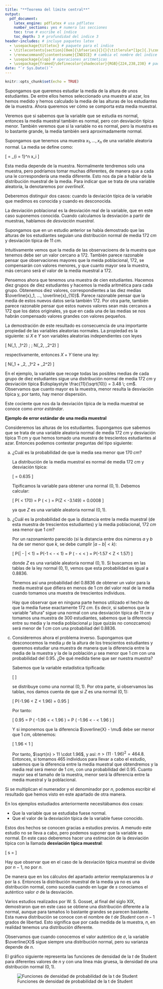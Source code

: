 ```yaml
---
title: "**Teorema del límite central**"
output:
  pdf_document:
    latex_engine: pdflatex # usa pdflatex
    number_sections: yes # numera las secciones
    toc: true # escribe el índice
    toc_depth: 3 # profundidad del indice 3
header-includes: # incluye paquetes latex
  - \usepackage{titletoc} # paquete para el indice
  - \titlecontents{section}[0em]{\bfseries}{}{}{\titlerule*[1pc]{.}\contentspage} # cambia el nombre del indice
  - \renewcommand{\contentsname}{ÍNDICE} # cambia el nombre del indice
  - \usepackage{xlop} # operaciones aritmeticas
  - \usepackage{framed}\definecolor{shadecolor}{RGB}{224,238,238} # paquete para sombrear texto
date: "`r Sys.Date()`"
---
```


```r
knitr::opts_chunk$set(echo = TRUE)
```

\newpage

\section{La distribución de la media muestral}

Supongamos que queremos estudiar la media de la altura de unos estudiantes. De entre ellos hemos seleccionado una muestra al azar, los hemos medido y hemos calculado la media de las alturas de los estudiantes de la muestra. Ahora queremos ver cómo se comporta esta media muestral.

Veremos que si sabemos que la variable que se estudia es normal, entonces la media muestral también es normal, pero con desviación típica menor. También veremos que si la variable no es normal, pero la muestra es lo bastante grande, la media también será aproximadamente normal.

\subsection{Distribución de la media muestral para variables normales}

Supongamos que tenemos una muestra $x_1, ..., x_n$ de una variable aleatoria normal. La media se define como:

\[ \overline{x} = \frac{1}{n} \sum_{i = 1}^n x_i \]

Esta media depende de la muestra. Normalmente tendremos solo una muestra, pero podríamos tomar muchas diferentes, de manera que a cada una le correspondería una media diferente. Esto nos da pie a hablar de la distribución muestral de la media. Para indicar que se trata de una variable aleatoria, la denotaremos por $overline{X}$.

Deberemos distinguir dos casos: cuando la deviación típica de la variable que medimos es conocida y cuando es desconocida.

\subsubsection{Caso de desviación típica poblacional conocida}

La desviación poblacional es la desviación real de la variable, que en este caso suponemos conocida. Cuando calculamos la desviación a partir de muestras, hablamos de *desviación muestral*.

Supongamos que en un estudio anterior se había demostrado que las alturas de los estudiantes seguían una distribución normal de media $172 \; cm$ y desviación típica de $11 \; cm$.

Intuitivamente vemos que la media de las observacioens de la muestra que tenemos debe ser un valor cercano a $172$. También parece razonable pensar que observaciones mayores que la meida poblacional, $172$, se compensarán con valores menores, y que cuanto mayor sea la muestra, más cercano será el valor de la media muestral a $172$.

Pensemos ahora que tenemos una muestra de cien estudiantes. Hacemos diez grupos de diez estudiantes y hacemos la media aritmética para cada grupo. Obtenemos diez valores, correspondientes a las diez medias $\overline{x}_1, ..., \overline{x}_{10}$. Parece razonable pensar que la media de estos nuevos datos sería también $172$. Por otra parte, también parece razonable pensar que estos nuevos valores sean más cercanos a $172$ que los datos originales, ya que en cada una de las medias se nos habrán compensado valores grandes con valores pequeños.

\begin{shaded}
  Si la variable que estudiamos sigue una distribución normal con media $\mu$ y desviación típica $\sigma$ conocidas, entonces la media muestral es también normal con la misma media $\mu$ y desviación típica $\displaystyle \frac{\sigma}{\sqrt{n}}$, donde $n$ es el tamaño de la muestra. Por tanto, tipificamos la variable $\overline{X}$ y obtenemos que:
  
  \[ \frac{\overline{X} - \mu}{\frac{\sigma}{\sqrt{n}}} \]
  
  sigue una distribución normal estándar.
\end{shaded}

La demostración de este resultado es consecuencia de una importante propiedad de las variables aleatorias normales. La propiedad es la siguiente: si $X$ e $Y$ son variables aleatorias independientes con leyes

\[ N(\mu_1, \sigma_1^2) \; \text{y} \; N(\mu_2, \sigma_2^2) \]

respectivamente, entonces $X + Y$ tiene una ley:

\[ N(\mu_1 + \mu_2, \sigma_1^2 + \sigma_2^2) \]

En el ejemplo, la variable que recoge todas las posibles medias de cada grupo de diez estudiantes sigue una distribución normal de media $172 \; cm$ y desviación típica $\displaystyle \frac{11}{\sqrt{10}} = 3.48 \; cm$. Observamos que cuanto mayor es la muestra, menor resulta la desviación típica y, por tanto, hay menor dispersión.

Este cociente que nos da la desviación típica de la media muestral se conoce como *error estándar*.

\begin{shaded}
  Si $\sigma$ es la desviación típica de la población y $n$ el tamaño de la muestra, se define el \textbf{error estándar de la media muestral} como:
  
  \[ \frac{\sigma}{\sqrt{n}} \]
\end{shaded}

**Ejemplo de error estándar de una media muestral**

Consideremos las alturas de los estudiantes. Supongamos que sabemos que se trata de una variable aleatoria normal de media $172 \; cm$ y desviación típica $11 \; cm$ y que hemos tomado una muestra de trescientos estudiantes al azar. Entonces podemos contestar preguntas del tipo siguiente:

a) ¿Cuál es la probabilidad de que la media sea menor que $170 \; cm$?

    La distribución de la media muestral es normal de media $172 \; cm$ y desviación típica:
    
    \[ \frac{11}{\sqrt{300}} = 0.635 \]
    
    Tipificamos la variable para obtener una normal $(0,1)$. Debemos calcular:
    
    \[ P(\overline{X} < 170) = P \left( \frac{\overline{X} - 172}{0.635} < \frac{-2}{0.635} \right) = P(Z < -3.149) = 0.0008 \]
    
    ya que $Z$ es una variable aleatoria normal $(0,1)$.

b) ¿Cuál es la probabilidad de que la distancia entre la media muestral (de esta muestra de trescientos estudiantes) y la media poblacional, $172 \; cm$ sea menor que $1 \; cm$?

    Por un razonamiento parecido (si la distancia entre dos números $a$ y $b$ ha de ser menor que $k$, se debe cumplir $|a - b| < k$):
    
    \[ P(|\overline{X} - \mu| < 1) = P(-1 < \overline{X} - \mu < 1) = P \left( -\frac{1}{0.635} < \frac{\overline{X} - \mu}{0.635} < \frac{1}{0.635} \right) = P(-1.57 < Z < 1.57) \]
    
    donde $Z$ es una variable aleatoria normal $(0, 1)$. Si buscamos en las tablas de la ley normal $(0, 1)$, vemos que esta probabilidad es igual a $0.8836$.
    
    Tenemos así una probabilidad del $0.8836$ de obtener un valor para la media muestral que difiera en menos de $1 \; cm$ del valor real de la media cuando tomamos una muestra de trescientos individuos.
    
    Hay que observar que en ninguna parte hemos utilizado el hecho de que la media fuese exactamente $172 \; cm$. Es decir, si sabemos que la variable "altura" sigue una normal con una desviación típica de $11 \; cm$ y tomamos una muestra de $300$ estudiantes, sabemos que la diferencia entre su media y la media poblacional $\mu$ (que quizás no conozcamos) será menor de $1 \; cm$ con una probabiliad del $0.8836$.

c) Consideremos ahora el problema inverso. Supongamos que desconocemos la media $\mu$ de la altura de los trescientos estudiantes y queremos estudiar una muestra de manera que la diferencia entre la media de la muestra y la de la población $\mu$ sea menor que $1 \; cm$ con una probabilidad del $0.95$. ¿De qué medida tiene que ser nuestra muestra?

    Sabemos que la variable estadística tipificada:
    
    \[ \frac{\overline{X} - \mu}{\frac{11}{\sqrt{n}}} \]
    
    se distribuye como una normal $(0, 1)$. Por otra parte, si observamos las tablas, nos damos cuenta de que si $Z$ es una normal $(0, 1)$:
    
    \[ P(-1.96 < Z < 1.96) = 0.95 \]
    
    Por tanto:
    
    \[ 0.95 = P \left( -1.96 < \frac{\overline{X} - \mu}{\frac{11}{\sqrt{n}}} < 1.96 \right) = P \left( -1.96 \frac{11}{\sqrt{n}} < \overline{X} - \mu < 1.96 \frac{11}{\sqrt{n}} \right) \]
    
    Y si imponemos que la diferencia $\overline{X} - \mu$ debe ser menor que $1 \; cm$, obtenemos:
    
    \[ 1.96 \frac{11}{\sqrt{n}} < 1 \]
    
    Por tanto, $\sqrt{n} > 11 \cdot 1.96$, y así: $n > (11 \cdot 1.96)^2 = 464.8$. Entonces, si tomamos $465$ individuos para llevar a cabo el estudio, sabemos que la diferencia entre la media muestral que obtendremos y la media real será menor de $1 \; cm$, con una probabilidad del $0.95$. Cuanto mayor sea el tamaño de la muestra, menor será la diferencia entre la media muestral y la poblacional.

Si se multiplican el numerador y el denominador por $n$, podemos escribir el resultado que hemos visto en este apartado de otra manera.

\begin{shaded}
  Si la variable que estudiamos sigue una distribución normal con media $mu$ y desviación típica $\sigma$, entonces:
  
  \[ \frac{\displaystyle \sum_{i = 1}^n X_i - n \mu}{\sqrt{n} \sigma} \]
  
  sigue una distribución normal estándar.
\end{shaded}

\subsection{Caso de desviación típica poblacional desconocida. La \textit{t} de Student}

En los ejemplos estudiados anteriormente necesitábamos dos cosas:

+ Que la variable que se estudiaba fuese normal.
+ Que el valor de la desviación típica de la variable fuese conocido.

Estos dos hechos se conocen gracias a estudios previos. A menudo este estudio no se lleva a cabo, pero podemos suponer que la variable es normal. En este caso deberemos hacer una estimación de la desviación típica con la llamada **desviación típica muestral**:

\[ s = \sqrt{\frac{1}{n - 1} \sum_{i = 1}^n (x_i - \overline{x})^2} \]

Hay que observar que en el caso de la desviación típica muestral se divide por $n - 1$, no por $n$.

De manera que en los cálculos del apartado anterior reemplazaremos la $\sigma$ por la $s$. Entonces la distribución muestral de la media ya no es una distribución normal, como sucedía cuando en lugar de $s$ conocíamos el auténtico valor $\sigma$ de la desviación.

Varios estudios realizados por W. S. Gosset, al final del siglo XIX, demostraron que en este caso se obtiene una distribución diferente a la normal, aunque para tamaños lo bastante grandes se parecen bastante. Esta nueva distribución se conoce con el nombre de *t de Student* con $n - 1$ grados de libertad. Esto significa que por cada medida de la muestra, $n$, en realidad tenemos una distribución diferente.

\begin{shaded}
  La \textbf{distribución \textit{t de Student} con $n$ grados de libertad}, que denotaremos por $t_n$ es muy parecida a la distribución normal $(0, 1)$: es simétrica alrededor del cero, pero su desviación típica es un poco mayor que la de la normal $(0, 1)$, es decir, los valores que toma esta variable están un poco más dispersos. No obstante, cuanto mayor es el número de grados de libertad, $n$, más se aproxima la distribución $t_n$ de Student a la distribución normal $(0, 1)$. Consideraremos que podemos aproximar la $t_n$ por una normal estándar para $n > 100$.
\end{shaded}

Observamos que cuando conocemos el valor auténtico de $\sigma$, la variable $\overline{X}$ sigue siempre una distribución normal, pero su varianza depende de $n$.

El gráfico siguiente representa las funciones de densidad de la *t* de Student para diferentes valores de $n$ y con una línea más gruesa, la densidad de una distribución normal $(0, 1)$.

![Funciones de densidad de probabilidad de la t de Student](imagenes_limite_central/Funciones_densidad_t_Student.png)